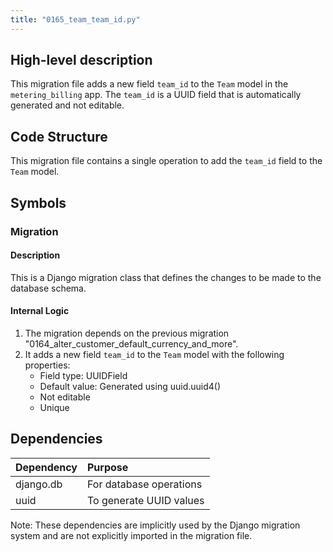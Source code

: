 ```yaml
---
title: "0165_team_team_id.py"
---
```


## High-level description
This migration file adds a new field `team_id` to the `Team` model in the `metering_billing` app. The `team_id` is a UUID field that is automatically generated and not editable.

## Code Structure
This migration file contains a single operation to add the `team_id` field to the `Team` model.

## Symbols

### Migration
#### Description
This is a Django migration class that defines the changes to be made to the database schema.

#### Internal Logic
1. The migration depends on the previous migration "0164_alter_customer_default_currency_and_more".
2. It adds a new field `team_id` to the `Team` model with the following properties:
   - Field type: UUIDField
   - Default value: Generated using uuid.uuid4()
   - Not editable
   - Unique

## Dependencies
| Dependency | Purpose |
|:-----------|:--------|
| django.db | For database operations |
| uuid | To generate UUID values |

Note: These dependencies are implicitly used by the Django migration system and are not explicitly imported in the migration file.